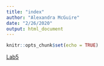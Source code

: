 ```yaml
---
title: "index"
author: "Alexandra McGuire"
date: "2/26/2020"
output: html_document
---
```


```r
knitr::opts_chunk$set(echo = TRUE)
```

[Lab5](lab5_McGuire.html)
